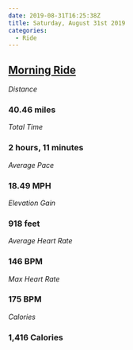 ```yaml
---
date: 2019-08-31T16:25:38Z
title: Saturday, August 31st 2019
categories:
  - Ride
---
```

## [Morning Ride](https://www.strava.com/activities/2668356803)

_Distance_

### 40.46 miles

_Total Time_

### 2 hours, 11 minutes

_Average Pace_

### 18.49 MPH

_Elevation Gain_

### 918 feet

_Average Heart Rate_

### 146 BPM

_Max Heart Rate_

### 175 BPM

_Calories_

### 1,416 Calories